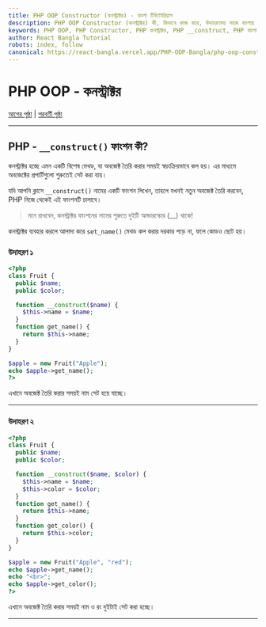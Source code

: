 ```yaml
---
title: PHP OOP Constructor (কনস্ট্রাক্টর) - বাংলা টিউটোরিয়াল
description: PHP OOP Constructor (কনস্ট্রাক্টর) কী, কিভাবে কাজ করে, উদাহরণসহ সহজ বাংলায় ব্যাখ্যা। __construct() ফাংশন, অবজেক্ট তৈরি, PHP Constructor Example।
keywords: PHP OOP, PHP Constructor, PHP কনস্ট্রাক্টর, PHP __construct, PHP বাংলা টিউটোরিয়াল, PHP OOP Bangla, PHP Constructor Example
author: React Bangla Tutorial
robots: index, follow
canonical: https://react-bangla.vercel.app/PHP-OOP-Bangla/php-oop-constructor
---
```


# PHP OOP - কনস্ট্রাক্টর

[আগের পৃষ্ঠা](php_oop_classes_objects.asp) | [পরবর্তী পৃষ্ঠা](php_oop_destructor.asp)

---

## PHP - `__construct()` ফাংশন কী?

কনস্ট্রাক্টর হচ্ছে এমন একটি বিশেষ মেথড, যা অবজেক্ট তৈরি করার সময়ই স্বয়ংক্রিয়ভাবে কল হয়। এর মাধ্যমে অবজেক্টের প্রপার্টিগুলো শুরুতেই সেট করা যায়।

যদি আপনি ক্লাসে `__construct()` নামের একটি ফাংশন লিখেন, তাহলে যখনই নতুন অবজেক্ট তৈরি করবেন, PHP নিজে থেকেই এই ফাংশনটি চালাবে।

> মনে রাখবেন, কনস্ট্রাক্টর ফাংশনের নামের শুরুতে দুইটি আন্ডারস্কোর (\_\_) থাকে!

কনস্ট্রাক্টর ব্যবহার করলে আলাদা করে `set_name()` মেথড কল করার দরকার পড়ে না, ফলে কোডও ছোট হয়।

### উদাহরণ ১

```php
<?php
class Fruit {
  public $name;
  public $color;

  function __construct($name) {
    $this->name = $name;
  }
  function get_name() {
    return $this->name;
  }
}

$apple = new Fruit("Apple");
echo $apple->get_name();
?>
```

এখানে অবজেক্ট তৈরি করার সময়ই নাম সেট হয়ে যাচ্ছে।

---

### উদাহরণ ২

```php
<?php
class Fruit {
  public $name;
  public $color;

  function __construct($name, $color) {
    $this->name = $name;
    $this->color = $color;
  }
  function get_name() {
    return $this->name;
  }
  function get_color() {
    return $this->color;
  }
}

$apple = new Fruit("Apple", "red");
echo $apple->get_name();
echo "<br>";
echo $apple->get_color();
?>
```

এখানে অবজেক্ট তৈরি করার সময়ই নাম ও রং দুইটাই সেট করা হচ্ছে।

---

